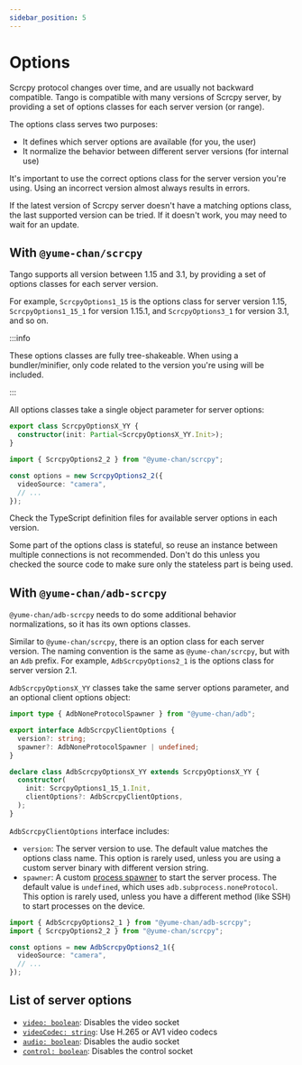 ---
sidebar_position: 5
---


# Options

Scrcpy protocol changes over time, and are usually not backward compatible. Tango is compatible with many versions of Scrcpy server, by providing a set of options classes for each server version (or range).

The options class serves two purposes:

- It defines which server options are available (for you, the user)
- It normalize the behavior between different server versions (for internal use)

It's important to use the correct options class for the server version you're using. Using an incorrect version almost always results in errors.

If the latest version of Scrcpy server doesn't have a matching options class, the last supported version can be tried. If it doesn't work, you may need to wait for an update.

## With `@yume-chan/scrcpy`

Tango supports all version between 1.15 and 3.1, by providing a set of options classes for each server version.

For example, `ScrcpyOptions1_15` is the options class for server version 1.15, `ScrcpyOptions1_15_1` for version 1.15.1, and `ScrcpyOptions3_1` for version 3.1, and so on.

:::info

These options classes are fully tree-shakeable. When using a bundler/minifier, only code related to the version you're using will be included.

:::

All options classes take a single object parameter for server options:

```ts showLineNumber
export class ScrcpyOptionsX_YY {
  constructor(init: Partial<ScrcpyOptionsX_YY.Init>);
}
```

```ts transpile
import { ScrcpyOptions2_2 } from "@yume-chan/scrcpy";

const options = new ScrcpyOptions2_2({
  videoSource: "camera",
  // ...
});
```

Check the TypeScript definition files for available server options in each version.

Some part of the options class is stateful, so reuse an instance between multiple connections is not recommended. Don't do this unless you checked the source code to make sure only the stateless part is being used.

## With `@yume-chan/adb-scrcpy`

`@yume-chan/adb-scrcpy` needs to do some additional behavior normalizations, so it has its own options classes.

Similar to `@yume-chan/scrcpy`, there is an option class for each server version. The naming convention is the same as `@yume-chan/scrcpy`, but with an `Adb` prefix. For example, `AdbScrcpyOptions2_1` is the options class for server version 2.1.

`AdbScrcpyOptionsX_YY` classes take the same server options parameter, and an optional client options object:

```ts showLineNumbers
import type { AdbNoneProtocolSpawner } from "@yume-chan/adb";

export interface AdbScrcpyClientOptions {
  version?: string;
  spawner?: AdbNoneProtocolSpawner | undefined;
}

declare class AdbScrcpyOptionsX_YY extends ScrcpyOptionsX_YY {
  constructor(
    init: ScrcpyOptions1_15_1.Init,
    clientOptions?: AdbScrcpyClientOptions,
  );
}
```

`AdbScrcpyClientOptions` interface includes:

- `version`: The server version to use. The default value matches the options class name. This option is rarely used, unless you are using a custom server binary with different version string.
- `spawner`: A custom [process spawner](../../api/adb/subprocess/index.mdx) to start the server process. The default value is `undefined`, which uses `adb.subprocess.noneProtocol`. This option is rarely used, unless you have a different method (like SSH) to start processes on the device.

```ts transpile
import { AdbScrcpyOptions2_1 } from "@yume-chan/adb-scrcpy";
import { ScrcpyOptions2_2 } from "@yume-chan/scrcpy";

const options = new AdbScrcpyOptions2_1({
  videoSource: "camera",
  // ...
});
```

## List of server options

* <Version since="v2.1">[`video: boolean`](./video.mdx): Disables the video socket</Version>
* <Version since="v2.0">[`videoCodec: string`](./video-codec.mdx): Use H.265 or AV1 video codecs</Version>
* <Version since="v2.0">[`audio: boolean`](./audio.mdx): Disables the audio socket</Version>
* <Version since="v1.22">[`control: boolean`](./control.mdx): Disables the control socket</Version>
